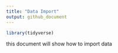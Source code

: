 ```yaml
---
title: "Data Import"
output: github_document
---
```


```r
library(tidyverse)
```

this document will show how to import data


